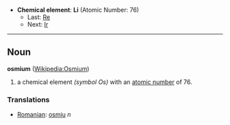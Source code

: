*'''Chemical element''': '''Li''' (Atomic Number: 76)
**Last: [[Rhenium|Re]]
**Next: [[Iridium|Ir]]
----
== Noun ==
'''osmium''' ([[en:Osmium|Wikipedia:Osmium]])

# a chemical element ''(symbol Os)'' with an [[atomic number]] of 76.

===Translations===
*[[Romanian]]: [[osmiu]] ''n''